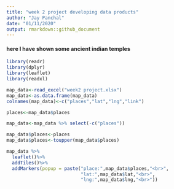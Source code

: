 ---
title: "week 2 project developing data products"
author: "Jay Panchal"
date: "01/11/2020"
output: rmarkdown::github_document
---






#### here I have shown some ancient indian temples

```{r echo=FALSE,warning=FALSE,message=FALSE}
library(readr)
library(dplyr)
library(leaflet)
library(readxl)

map_data<-read_excel("week2 project.xlsx")
map_data<-as.data.frame(map_data)
colnames(map_data)<-c("places","lat","lng","link")

places<-map_data$places

map_data<-map_data %>% select(-c("places"))

map_data$places<-places
map_data$places<-toupper(map_data$places)

map_data %>%
  leaflet()%>%
  addTiles()%>%
  addMarkers(popup = paste("place:",map_data$places,"<br>",
                           "lat:",map_data$lat,"<br>",
                           "lng:",map_data$lng,"<br>"))


```
